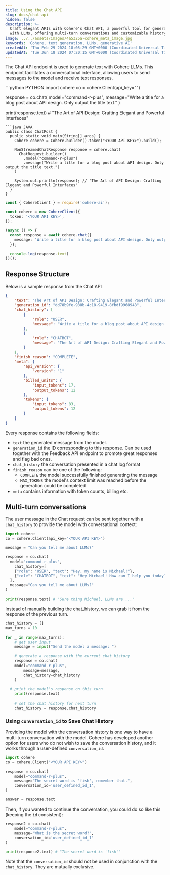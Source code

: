 ```yaml
---
title: Using the Chat API
slug: docs/chat-api
hidden: false
description: >-
  Craft elegant APIs with Cohere's Chat API, a powerful tool for generating text
  with LLMs, offering multi-turn conversations and customizable history.
image: ../../assets/images/4a5325a-cohere_meta_image.jpg
keywords: 'Cohere, text generation, LLMs, generative AI'
createdAt: 'Thu Feb 29 2024 18:05:29 GMT+0000 (Coordinated Universal Time)'
updatedAt: 'Tue Jun 18 2024 07:20:15 GMT+0000 (Coordinated Universal Time)'
---
```

The Chat API endpoint is used to generate text with Cohere LLMs. This endpoint facilitates a conversational interface, allowing users to send messages to the model and receive text responses.

<CodeBlocks>
```python PYTHON
import cohere
co = cohere.Client(api_key="<YOUR API KEY>")

response = co.chat(
  model="command-r-plus",
  message="Write a title for a blog post about API design. Only output the title text."
)

print(response.text) # "The Art of API Design: Crafting Elegant and Powerful Interfaces"
```
```java JAVA
public class ChatPost {
  public static void main(String[] args) {
    Cohere cohere = Cohere.builder().token("<YOUR API KEY>").build();

    NonStreamedChatResponse response = cohere.chat(
      ChatRequest.builder()
      	.model("command-r-plus")
      	.message("Write a title for a blog post about API design. Only output the title text.")
    )

    System.out.println(response); // "The Art of API Design: Crafting Elegant and Powerful Interfaces"
  }
}
```
```typescript TYPESCRIPT
const { CohereClient } = require('cohere-ai');

const cohere = new CohereClient({
  token: '<YOUR API KEY>',
});

(async () => {
  const response = await cohere.chat({
    message: 'Write a title for a blog post about API design. Only output the title text.',
  });

  console.log(response.text)
})();
```
</CodeBlocks>

## Response Structure

Below is a sample response from the Chat API

```json JSON
{
    "text": "The Art of API Design: Crafting Elegant and Powerful Interfaces",
    "generation_id": "dd78b9fe-988b-4c18-9419-8fbdf9968948",
    "chat_history": [
        {
            "role": "USER",
            "message": "Write a title for a blog post about API design. Only output the title text."
        },
        {
            "role": "CHATBOT",
            "message": "The Art of API Design: Crafting Elegant and Powerful Interfaces"
        }
    ],
    "finish_reason": "COMPLETE",
    "meta": {
        "api_version": {
            "version": "1"
        },
        "billed_units": {
            "input_tokens": 17,
            "output_tokens": 12
        },
        "tokens": {
            "input_tokens": 83,
            "output_tokens": 12
        }
    }
}
```

Every response contains the following fields:

- `text` the generated message from the model.
- `generation_id` the ID corresponding to this response. Can be used together with the Feedback API endpoint to promote great responses and flag bad ones.
- `chat_history` the conversation presented in a chat log format
- `finish_reason` can be one of the following:
  - `COMPLETE` the model successfully finished generating the message
  - `MAX_TOKENS` the model's context limit was reached before the generation could be completed
- `meta` contains information with token counts, billing etc.

## Multi-turn conversations

The user message in the Chat request can be sent together with a `chat_history` to provide the model with conversational context:

```python PYTHON
import cohere
co = cohere.Client(api_key="<YOUR API KEY>")

message = "Can you tell me about LLMs?"

response = co.chat(
  model="command-r-plus",
	chat_history=[
    {"role": "USER", "text": "Hey, my name is Michael!"},
    {"role": "CHATBOT", "text": "Hey Michael! How can I help you today?"},
  ],
  message="Can you tell me about LLMs?"
)

print(response.text) # "Sure thing Michael, LLMs are ..."
```

Instead of manually building the chat_history, we can grab it from the response of the previous turn.

```python PYTHON
chat_history = []
max_turns = 10

for _ in range(max_turns):
	# get user input
	message = input("Send the model a message: ")
	
	# generate a response with the current chat history
	response = co.chat(
    model="command-r-plus",
		message=message,
		chat_history=chat_history
	)
  
  # print the model's response on this turn  
	print(response.text)
  
	# set the chat history for next turn
	chat_history = response.chat_history 

```

### Using `conversation_id` to Save Chat History

Providing the model with the conversation history is one way to have a multi-turn conversation with the model. Cohere has developed another option for users who do not wish to save the conversation history, and it works through a user-defined `conversation_id`. 

```python PYTHON
import cohere
co = cohere.Client("<YOUR API KEY>")

response = co.chat(
	model="command-r-plus",
	message="The secret word is 'fish', remember that.",
	conversation_id='user_defined_id_1',
)

answer = response.text
```

Then, if you wanted to continue the conversation, you could do so like this (keeping the `id` consistent):

```python PYTHON
response2 = co.chat(
	model="command-r-plus",
	message="What is the secret word?",
	conversation_id='user_defined_id_1'
)

print(response2.text) # "The secret word is 'fish'"
```

Note that the `conversation_id` should not be used in conjunction with the `chat_history`. They are mutually exclusive.

